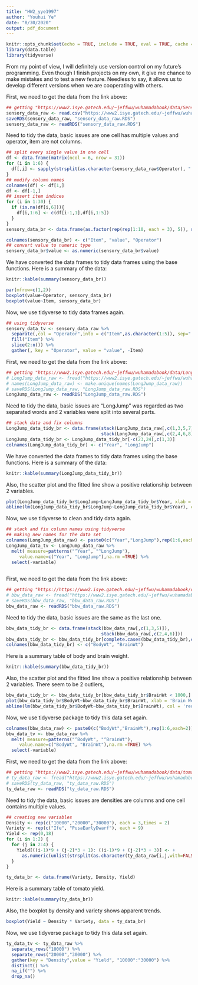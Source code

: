 ```yaml
---
title: "HW2_yye1997"
author: "Youhui Ye"
date: "8/30/2020"
output: pdf_document
---
```


```r
knitr::opts_chunk$set(echo = TRUE, include = TRUE, eval = TRUE, cache = TRUE)
library(data.table)
library(tidyverse)
```

\section{Problem 3}

From my point of view, I will definitely use version control on my future's programming. Even though I finish projects on my own, it give me chance to make mistakes and to test a new feature. Needless to say, it allows us to develop different versions when we are cooperating with others. 

\section{Problem 4}

\subsection{a.}

First, we need to get the data from the link above:

```r
## getting "https://www2.isye.gatech.edu/~jeffwu/wuhamadabook/data/Sensory.dat"
sensory_data_raw <- read.csv("https://www2.isye.gatech.edu/~jeffwu/wuhamadabook/data/Sensory.dat")
saveRDS(sensory_data_raw, "sensory_data_raw.RDS")
sensory_data_raw <- readRDS("sensory_data_raw.RDS")
```

Need to tidy the data, basic issues are one cell has multiple values and operator, item are not columns. 

```r
## split every single value in one cell
df <- data.frame(matrix(ncol = 6, nrow = 31))
for (i in 1:6) {
  df[,i] <- sapply(strsplit(as.character(sensory_data_raw$Operator), " "), `[`, i)
}
## modify column names
colnames(df) <- df[1,]
df <- df[-1,]
## insert item indices
for (i in 1:30) {
  if (is.na(df[i,6])){
    df[i,1:6] <- c(df[i-1,1],df[i,1:5])
  }
}
sensory_data_br <- data.frame(as.factor(rep(rep(1:10, each = 3), 5)), stack(df[,2:6]))

colnames(sensory_data_br) <- c("Item", "value", "Operator")
## convert value to numeric type
sensory_data_br$value <- as.numeric(sensory_data_br$value)
```

We have converted the data frames to tidy data frames using the base functions. Here is a summary of the data:

```r
knitr::kable(summary(sensory_data_br))
```

```r
par(mfrow=c(1,2))
boxplot(value~Operator, sensory_data_br)
boxplot(value~Item, sensory_data_br)
```

Now, we use tidyverse to tidy data frames again.

```r
## using tidyverse 
sensory_data_tv <- sensory_data_raw %>% 
  separate(,col = "Operator",into = c("Item",as.character(1:5)), sep=" ",fill = "left") %>%
  fill("Item") %>%
  slice(2:n()) %>%
  gather(, key = "Operator", value = "value", -Item)
```




\subsection{b.}

First, we need to get the data from the link above:

```r
## getting "https://www2.isye.gatech.edu/~jeffwu/wuhamadabook/data/LongJumpData.dat"
# LongJump_data_raw <- fread("https://www2.isye.gatech.edu/~jeffwu/wuhamadabook/data/LongJumpData.dat")
# names(LongJump_data_raw) <- make.unique(names(LongJump_data_raw))
# saveRDS(LongJump_data_raw, "LongJump_data_raw.RDS")
LongJump_data_raw <- readRDS("LongJump_data_raw.RDS")
```

Need to tidy the data, basic issues are "LongJump" was regarded as two separated words and 2 variables were split into several parts. 

```r
## stack data and fix columns
LongJump_data_tidy_br <- data.frame(stack(LongJump_data_raw[,c(1,3,5,7)]), 
                                    stack(LongJump_data_raw[,c(2,4,6,8)]))
LongJump_data_tidy_br <- LongJump_data_tidy_br[-c(23,24),c(1,3)]
colnames(LongJump_data_tidy_br) <- c("Year", "LongJump")
```

We have converted the data frames to tidy data frames using the base functions. Here is a summary of the data:


```r
knitr::kable(summary(LongJump_data_tidy_br))
```

Also, the scatter plot and the fitted line show a positive relationship between 2 variables.

```r
plot(LongJump_data_tidy_br$LongJump~LongJump_data_tidy_br$Year, xlab = 'Year', ylab = 'Long Jump')
abline(lm(LongJump_data_tidy_br$LongJump~LongJump_data_tidy_br$Year), col = 'red')
```
Now, we use tidyverse to clean and tidy data again.

```r
## stack and fix column names using tidyverse 
## making new names for the data set
colnames(LongJump_data_raw) <- paste0(c("Year","LongJump"),rep(1:6,each=2))
LongJump_data_tv <- LongJump_data_raw %>% 
  melt( measure=patterns("^Year", "^LongJump"), 
     value.name=c("Year", "LongJump"),na.rm =TRUE) %>%
  select(-variable)
  
```



\subsection{c.}

First, we need to get the data from the link above:

```r
## getting "https://https://www2.isye.gatech.edu/~jeffwu/wuhamadabook/data/BrainandBodyWeight.dat"
# bbw_data_raw <- fread("https://www2.isye.gatech.edu/~jeffwu/wuhamadabook/data/BrainandBodyWeight.dat")
# saveRDS(bbw_data_raw, "bbw_data_raw.RDS")
bbw_data_raw <- readRDS("bbw_data_raw.RDS")
```

Need to tidy the data, basic issues are the same as the last one. 

```r
bbw_data_tidy_br <- data.frame(stack(bbw_data_raw[,c(1,3,5)]), 
                                    stack(bbw_data_raw[,c(2,4,6)]))
bbw_data_tidy_br <- bbw_data_tidy_br[complete.cases(bbw_data_tidy_br),c(1,3)]
colnames(bbw_data_tidy_br) <- c("BodyWt", "BrainWt")
```

Here is a summary table of body and brain weight.

```r
knitr::kable(summary(bbw_data_tidy_br))
```

Also, the scatter plot and the fitted line show a positive relationship between 2 variables. There seem to be 2 outliers, 

```r
bbw_data_tidy_br <- bbw_data_tidy_br[bbw_data_tidy_br$BrainWt < 1000,]
plot(bbw_data_tidy_br$BodyWt~bbw_data_tidy_br$BrainWt, xlab = 'Brain Weight', ylab = 'Body Weight')
abline(lm(bbw_data_tidy_br$BodyWt~bbw_data_tidy_br$BrainWt), col = 'red')
```
Now, we use tidyverse package to tidy this data set again.

```r
colnames(bbw_data_raw) <- paste0(c("BodyWt","BrainWt"),rep(1:6,each=2))
bbw_data_tv <- bbw_data_raw %>% 
  melt( measure=patterns("^BodyWt", "^BrainWt"), 
     value.name=c("BodyWt", "BrainWt"),na.rm =TRUE) %>%
  select(-variable)
```

\subsection{d.}

First, we need to get the data from the link above:

```r
## getting "https://www2.isye.gatech.edu/~jeffwu/wuhamadabook/data/tomato.dat"
# ty_data_raw <- fread("https://www2.isye.gatech.edu/~jeffwu/wuhamadabook/data/tomato.dat")
# saveRDS(ty_data_raw, "ty_data_raw.RDS")
ty_data_raw <- readRDS("ty_data_raw.RDS")
```

Need to tidy the data, basic issues are densities are columns and one cell contains multiple values. 

```r
## creating new variables
Density <- rep(c("10000","20000","30000"), each = 3,times = 2)
Variety <- rep(c("Ife", "PusaEarlyDwarf"), each = 9)
Yield <- rep(0,18)
for (i in 1:2) {
  for (j in 2:4) {
    Yield[((i-1)*9 + (j-2)*3 + 1): ((i-1)*9 + (j-2)*3 + 3)] <- +
      as.numeric(unlist(strsplit(as.character(ty_data_raw[i,j,with=FALSE]),',')))
  }
}

ty_data_br <- data.frame(Variety, Density, Yield)
```

Here is a summary table of tomato yield.

```r
knitr::kable(summary(ty_data_br))
```

Also, the boxplot by density and variety shows apparent trends.

```r
boxplot(Yield ~ Density * Variety, data = ty_data_br)
```
Now, we use tidyverse package to tidy this data set again.

```r

ty_data_tv <- ty_data_raw %>% 
  separate_rows("10000") %>% 
  separate_rows("20000","30000") %>% 
  gather(key = "Density",value = "Yield", "10000":"30000") %>% 
  distinct() %>% 
  na_if("") %>% 
  drop_na()

```

